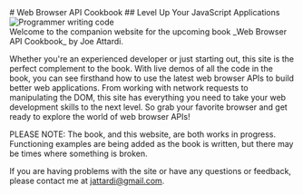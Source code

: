 

<div className={hero}>
  # Web Browser API Cookbook
  ## Level Up Your JavaScript Applications

  <img alt="Programmer writing code" src="/coder.svg" />
</div>

<div className={body}>
  Welcome to the companion website for the upcoming book _Web Browser API Cookbook_ by Joe Attardi.

  Whether you're an experienced developer or just starting out, this site is the perfect complement to the book. With live demos of all the code in the book, you can see firsthand how to use the latest web browser APIs to build better web applications. From working with network requests to manipulating the DOM, this site has everything you need to take your web development skills to the next level. So grab your favorite browser and get ready to explore the world of web browser APIs!

  PLEASE NOTE:
  The book, and this website, are both works in progress. Functioning examples are being added as the book is written, but there may be times where something is broken.

  If you are having problems with the site or have any questions or feedback, please contact me at [jattardi@gmail.com](mailto:jattardi@gmail.com).
</div>